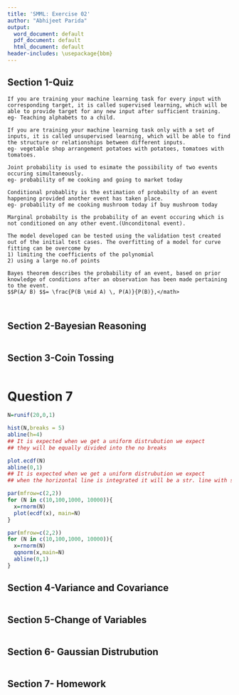 ```yaml
---
title: 'SMML: Exercise 02'
author: "Abhijeet Parida"
output:
  word_document: default
  pdf_document: default
  html_document: default
header-includes: \usepackage{bbm}
---
```


## Section 1-Quiz
```
If you are training your machine learning task for every input with corresponding target, it is called supervised learning, which will be able to provide target for any new input after sufficient training.
eg- Teaching alphabets to a child.

If you are training your machine learning task only with a set of inputs, it is called unsupervised learning, which will be able to find the structure or relationships between different inputs.
eg- vegetable shop arrangement potatoes with potatoes, tomatoes with tomatoes.

Joint probability is used to esimate the possibility of two events occuring simultaneously. 
eg- probability of me cooking and going to market today

Conditional probablity is the estimation of probabilty of an event happening provided another event has taken place.
eg- probability of me cooking mushroom today if buy mushroom today

Marginal probabilty is the probability of an event occuring which is not conditioned on any other event.(Unconditonal event).

The model developed can be tested using the validation test created out of the initial test cases. The overfitting of a model for curve fitting can be overcome by 
1) limiting the coefficients of the polynomial
2) using a large no.of points

Bayes theorem describes the probability of an event, based on prior knowledge of conditions after an observation has been made pertaining to the event.
$$P(A/ B) $$= \frac{P(B \mid A) \, P(A)}{P(B)},</math>



```
## Section 2-Bayesian Reasoning
```

```
## Section 3-Coin Tossing
```

```
# Question 7

```r
N=runif(20,0,1)

hist(N,breaks = 5)
abline(h=4)
## It is expected when we get a uniform distrubution we expect
## they will be equally divided into the no breaks

```

```r
plot.ecdf(N)
abline(0,1)
## It is expected when we get a uniform distrubution we expect
## when the horizontal line is integrated it will be a str. line with slope 1

```

```r
par(mfrow=c(2,2))
for (N in c(10,100,1000, 10000)){
  x=rnorm(N)
  plot(ecdf(x), main=N)
}
```

```r
par(mfrow=c(2,2))
for (N in c(10,100,1000, 10000)){
  x=rnorm(N)
  qqnorm(x,main=N)
  abline(0,1)
}
```

## Section 4-Variance and Covariance
```

```

## Section 5-Change of Variables
```

```

## Section 6- Gaussian Distrubution
```

```

## Section 7- Homework
```

```
